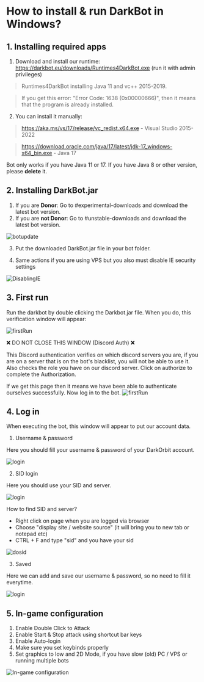 # How to install & run DarkBot in Windows?

## 1. Installing required apps
1. Download and install our runtime: https://darkbot.eu/downloads/Runtimes4DarkBot.exe (run it with admin privileges)

> Runtimes4DarkBot installing Java 11 and vc++ 2015-2019. 

> If you get this error: "Error Code: 1638 (0x00000666)", then it means that the program is already installed.

2. You can install it manually:
> https://aka.ms/vs/17/release/vc_redist.x64.exe - Visual Studio 2015-2022

> https://download.oracle.com/java/17/latest/jdk-17_windows-x64_bin.exe - Java 17

Bot only works if you have Java 11 or 17. If you have Java 8 or other version, please **delete** it.

## 2. Installing DarkBot.jar
1. If you are **Donor**: Go to #experimental-downloads and download the latest bot version.
2. If you are **not Donor**:  Go to #unstable-downloads and download the latest bot version.

![botupdate](public/botupdate.png)

3. Put the downloaded DarkBot.jar file in your bot folder.

4. Same actions if you are using VPS but you also must disable IE security settings

![DisablingIE](public/vps_ieDisable.png)

## 3. First run

Run the darkbot by double clicking the Darkbot.jar file. When you do, this verification window will appear:

![firstRun](public/discordAuth.png)

❌ DO NOT CLOSE THIS WINDOW (Discord Auth) ❌

This Discord authentication verifies on which discord servers you are, if you are on a server that is on the bot's blacklist, you will not be able to use it.
Also checks the role you have on our discord server. Click on authorize to complete the Authorization.

If we get this page then it means we have been able to authenticate ourselves successfully.
Now log in to the bot.
![firstRun](public/discordAuth2.png)

## 4. Log in

When executing the bot, this window will appear to put our account data.

1. Username & password

Here you should fill your username & password of your DarkOrbit account.

![login](public/login1.png)

2. SID login

Here you should use your SID and server.

![login](public/login2.png)

How to find SID and server?
- Right click on page when you are logged via browser
- Choose "display site / website source" (it will bring you to new tab or notepad etc)
- CTRL + F and type "sid" and you have your sid

![dosid](public/dosid.png)

3. Saved

Here we can add and save our username & password, so no need to fill it everytime.

![login](public/login3.png)

## 5. In-game configuration
 1. Enable Double Click to Attack
 2. Enable Start & Stop attack using shortcut bar keys
 3. Enable Auto-login
 4. Make sure you set keybinds properly
 5. Set graphics to low and 2D Mode, if you have slow (old) PC / VPS or running multiple bots

![In-game configuration](public/ingameConf.png)